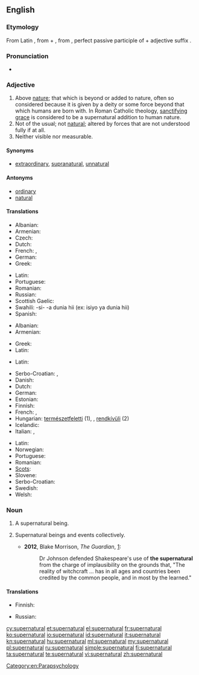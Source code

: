 ==English==

===Etymology===
From Latin {{term|lang=la|supernaturalis}}, from {{term|lang=la|super||above}} + {{term|lang=la|natura||nature; that which we are born with}}, from {{term|lang=la|natus||born}}, perfect passive participle of {{term|lang=la|nasci||to be born}} + adjective suffix {{term|lang=la|-alis}}.

===Pronunciation===
* {{audio|en-us-supernatural.ogg|Audio (US)}}

===Adjective===
{{en-adj}}

# Above [[nature]]; that which is beyond or added to nature, often so considered because it is given by a deity or some force beyond that which humans are born with.  In Roman Catholic theology, [[w:sanctifying grace|sanctifying grace]] is considered to be a supernatural addition to human nature.
# Not of the usual; not [[natural]]; altered by forces that are not understood fully if at all.
# Neither visible nor measurable.

====Synonyms====
* [[extraordinary]], [[supranatural]], [[unnatural]]

====Antonyms====
* [[ordinary]]
* [[natural]]

====Translations====
{{trans-top|above nature}}
* Albanian: {{t|sq|mbinatyrshëm}}
* Armenian: {{t|hy|գերբնական|tr=gerbnakan|sc=Armn}}
* Czech: {{t|cs|nadpřirozený}}
* Dutch: {{t+|nl|bovennatuurlijk}}
* French: {{t+|fr|surnaturel|m}}, {{t+|fr|surnaturelle|f}}
* German: {{t|de|übernatürlich}}
* Greek: {{t+|el|υπερφυσικός|m|tr=yperfysikós}}
{{trans-mid}}
* Latin: {{t+|la|divinus}}
* Portuguese: {{t+|pt|sobrenatural|m|f}}
* Romanian: {{t|ro|supranatural|m|n}}
* Russian: {{t+|ru|сверхъестественный|tr=sverx”jestéstvennyj}}
* Scottish Gaelic: {{t|gd|os-nàdarrach}}
* Swahili: -si- -a dunia hii (ex: isiyo ya dunia hii) {{attention|sw}}
* Spanish: {{t+|es|sobrenatural|m|f}}
{{trans-bottom}}

{{trans-top|not of the usual}}
* Albanian: {{t|sq|mbinatyrshëm}}
* Armenian: {{t|hy|գերբնական|tr=gerbnakan|sc=Armn}}
{{trans-mid}}
* Greek: {{t+|el|υπερφυσικός|m|tr=yperfysikós}}
* Latin: {{t+|la|divinus}}
{{trans-bottom}}

{{trans-top|neither visible or measurable}}
* Latin: {{t+|la|divinus}}
{{trans-mid}}
{{trans-bottom}}

{{checktrans-top}}
* Serbo-Croatian: {{t|sh|natprírodan}}, {{t|sh|nadnárāvan}}
* Danish: {{t|da|overnaturlig}}
* Dutch: {{t+|nl|bovennatuurlijk}}
* German: {{t|de|übernatürlich}}
* Estonian: {{t|et|üleloomulik}}
* Finnish: {{t|fi|yliluonnollinen}}
* French: {{t|fr|surnaturel}}, {{t|fr|extraordinaire}}
* Hungarian: [[természetfeletti]] (1), {{t|hu|különös}}, [[rendkívüli]] (2)
* Icelandic: {{t|is|yfirnáttúrleiki}}
* Italian: {{t+|it|soprannaturale}}, {{t|it|sovrannaturale}}
{{trans-mid}}
* Latin: {{t|la|supernaturalis}}
* Norwegian: {{t+|no|overnaturlig}}
* Portuguese: {{t|pt|sobrenatural}}
* Romanian: {{t|ro|supranatural}}
* [[Scots]]: {{t|sco|supernaitural}}
* Slovene: {{t|sl|nadnaraven}}
* Serbo-Croatian: {{t|sh|nadprirodan}}
* Swedish: {{t+|sv|övernaturlig}}
* Welsh: {{t|cy|goruwchnaturiol}}
{{trans-bottom}}

===Noun===
{{en-noun}}

# {{context|countable|lang=en}} A supernatural being.
# {{context|uncountable|lang=en}} Supernatural beings and events collectively. {{qualifier|When used with definite article: "the supernatural".}}
#* '''2012''',  Blake Morrison, ''The Guardian'', [http://www.guardian.co.uk/books/2012/jul/20/blake-morrison-under-the-witches-spell?INTCMP=SRCH]:
#*: Dr Johnson defended Shakespeare's use of '''the supernatural''' from the charge of implausibility on the grounds that, "The reality of witchcraft … has in all ages and countries been credited by the common people, and in most by the learned."

====Translations====
{{checktrans-top}}
* Finnish: {{t|fi|yliluonnollinen}}
{{trans-mid}}
* Russian: {{t+|ru|сверхъестественное}}
{{trans-bottom}}

[[Category:en:Parapsychology]]

[[cy:supernatural]]
[[et:supernatural]]
[[el:supernatural]]
[[fr:supernatural]]
[[ko:supernatural]]
[[io:supernatural]]
[[id:supernatural]]
[[it:supernatural]]
[[kn:supernatural]]
[[hu:supernatural]]
[[ml:supernatural]]
[[my:supernatural]]
[[pl:supernatural]]
[[ru:supernatural]]
[[simple:supernatural]]
[[fi:supernatural]]
[[ta:supernatural]]
[[te:supernatural]]
[[vi:supernatural]]
[[zh:supernatural]]
